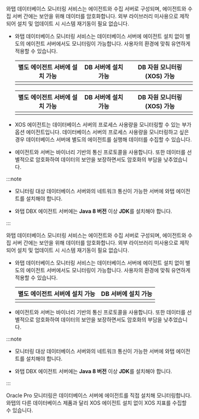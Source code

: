 <Xclude product="oracle-pro,mssql">

와탭 데이터베이스 모니터링 서비스는 에이전트와 수집 서버로 구성되며, 에이전트와 수집 서버 간에는 보안을 위해 데이터를 암호화합니다. 외부 라이브러리 미사용으로 제작되어 설치 및 업데이트 시 시스템 재기동이 필요 없습니다.

* 와탭 데이터베이스 모니터링 서비스는 데이터베이스 서버에 에이전트 설치 없이 별도의 에이전트 서버에서도 모니터링이 가능합니다. 사용자의 환경에 맞춰 유연하게 적용할 수 있습니다.

  <Xclude product="cubrid,cubrid-v1">

  <div class='db-agent'>

  | 별도 에이전트 서버에 설치 가능 | DB 서버에 설치 가능 | DB 자원 모니터링(XOS) 가능 |
  | :--: | :--: | :--: |
  | <ImgLang img='dbx-install-agent-on-agent-server.png' desc='' /> | <ImgLang img='dbx-install-agent-on-db-server.png' desc='' /> | <ImgLang img='xos-agent.png' desc='' /> |

  </div>

  </Xclude>

  <InDoc product="cubrid,cubrid-v1">

  <div class='db-agent'>

  | 별도 에이전트 서버에 설치 가능 | DB 서버에 설치 가능 | DB 자원 모니터링(XOS) 가능 |
  | :--: | :--: | :--: |
  | <ImgLang img='dbx-install-agent-on-agent-server-cubrid.png' desc='' /> | <ImgLang img='dbx-install-agent-on-db-server-cubrid.png' desc='' /> | <ImgLang img='xos-agent-cubrid.png' desc='' /> |

  </div>

  </InDoc>

* XOS 에이전트는 데이터베이스 서버의 프로세스 사용량을 모니터링할 수 있는 부가 옵션 에이전트입니다. 데이터베이스 서버의 프로세스 사용량을 모니터링하고 싶은 경우 데이터베이스 서버에 별도의 에이전트를 실행해 데이터를 수집할 수 있습니다.

* 에이전트와 서버는 바이너리 기반의 통신 프로토콜을 사용합니다. 또한 데이터를 선별적으로 암호화하여 데이터의 보안을 보장하면서도 암호화의 부담을 낮추었습니다.

:::note

* 모니터링 대상 데이터베이스 서버와의 네트워크 통신이 가능한 서버에 와탭 에이전트를 설치해야 합니다.

* 와탭 DBX 에이전트 서버에는 **Java 8 버전** 이상 **JDK**를 설치해야 합니다.

:::

</Xclude>

<InDoc product="mssql,mssql-v1">

와탭 데이터베이스 모니터링 서비스는 에이전트와 수집 서버로 구성되며, 에이전트와 수집 서버 간에는 보안을 위해 데이터를 암호화합니다. 외부 라이브러리 미사용으로 제작되어 설치 및 업데이트 시 시스템 재기동이 필요 없습니다.

* 와탭 데이터베이스 모니터링 서비스는 데이터베이스 서버에 에이전트 설치 없이 별도의 에이전트 서버에서도 모니터링이 가능합니다. 사용자의 환경에 맞춰 유연하게 적용할 수 있습니다.

  <div class='db-agent'>

  | 별도 에이전트 서버에 설치 가능 | DB 서버에 설치 가능 |
  | :--: | :--: |
  | <ImgLang img='dbx-install-agent-on-agent-server.png' desc='' /> | <ImgLang img='dbx-install-agent-on-db-server.png' desc='' /> |

  </div>

* 에이전트와 서버는 바이너리 기반의 통신 프로토콜을 사용합니다. 또한 데이터를 선별적으로 암호화하여 데이터의 보안을 보장하면서도 암호화의 부담을 낮추었습니다.

:::note

* 모니터링 대상 데이터베이스 서버와의 네트워크 통신이 가능한 서버에 와탭 에이전트를 설치해야 합니다.

* 와탭 DBX 에이전트 서버에는 **Java 8 버전** 이상 **JDK**를 설치해야 합니다.

:::

</InDoc>

<InDoc product="oracle-pro">

Oracle Pro 모니터링은 데이터베이스 서버에 에이전트를 직접 설치해 모니터링합니다. 와탭의 다른 데이터베이스 제품과 달리 XOS 에이전트 설치 없이 XOS 지표를 수집할 수 있습니다.

<ImgLang img='dbx-install-agent-on-db-server-dma.png' desc='에이전트 구성도' />

</InDoc>